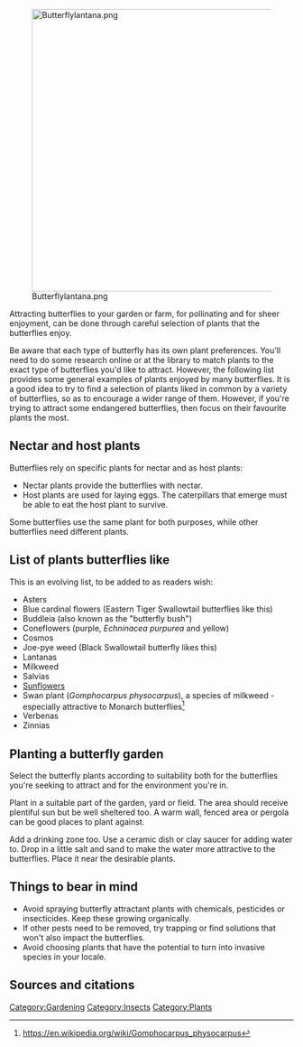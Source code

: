 [[File:Butterflylantana.png|center|500px]]

Attracting butterflies to your garden or farm, for pollinating and for sheer enjoyment, can be done through careful selection of plants that the butterflies enjoy.

Be aware that each type of butterfly has its own plant preferences. You'll need to do some research online or at the library to match plants to the exact type of butterflies you'd like to attract. However, the following list provides some general examples of plants enjoyed by many butterflies. It is a good idea to try to find a selection of plants liked in common by a variety of butterflies, so as to encourage a wider range of them. However, if you're trying to attract some endangered butterflies, then focus on their favourite plants the most.

== Nectar and host plants ==

Butterflies rely on specific plants for nectar and as host plants:
*Nectar plants provide the butterflies with nectar.
*Host plants are used for laying eggs. The caterpillars that emerge must be able to eat the host plant to survive.

Some butterflies use the same plant for both purposes, while other butterflies need different plants.

== List of plants butterflies like ==

This is an evolving list, to be added to as readers wish:

*Asters
*Blue cardinal flowers (Eastern Tiger Swallowtail butterflies like this)
*Buddleia (also known as the "butterfly bush")
*Coneflowers (purple, ''Echninacea purpurea'' and yellow)
*Cosmos
*Joe-pye weed (Black Swallowtail butterfly likes this)
*Lantanas
*Milkweed 
*Salvias
*[[Sunflower]]s
*Swan plant (''Gomphocarpus physocarpus''), a species of milkweed - especially attractive to Monarch butterflies<ref>https://en.wikipedia.org/wiki/Gomphocarpus_physocarpus</ref>
*Verbenas
*Zinnias

== Planting a butterfly garden ==

Select the butterfly plants according to suitability both for the butterflies you're seeking to attract and for the environment you're in.

Plant in a suitable part of the garden, yard or field. The area should receive plentiful sun but be well sheltered too. A warm wall, fenced area or pergola can be good places to plant against.

Add a drinking zone too. Use a ceramic dish or clay saucer for adding water to. Drop in a little salt and sand to make the water more attractive to the butterflies. Place it near the desirable plants.

== Things to bear in mind ==

*Avoid spraying butterfly attractant plants with chemicals, pesticides or insecticides. Keep these growing organically.
*If other pests need to be removed, try trapping or find solutions that won't also impact the butterflies.
*Avoid choosing plants that have the potential to turn into invasive species in your locale.

== Sources and citations ==
{{reflist}}

[[Category:Gardening]]
[[Category:Insects]]
[[Category:Plants]]